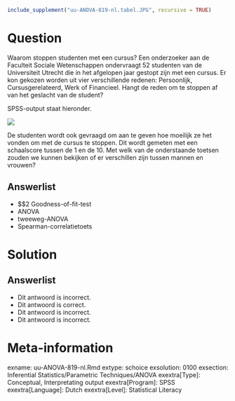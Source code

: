 ```{r, echo = FALSE, results = "hide"}
include_supplement("uu-ANOVA-819-nl.tabel.JPG", recursive = TRUE)
```


Question
========
  
Waarom stoppen studenten met een cursus? Een onderzoeker aan de Faculteit Sociale Wetenschappen ondervraagt 52 studenten van de Universiteit Utrecht die in het afgelopen jaar gestopt zijn met een cursus. Er kon gekozen worden uit vier verschillende redenen: Persoonlijk, Cursusgerelateerd, Werk of Financieel. Hangt de reden om te stoppen af van het geslacht van de student? 

SPSS-output staat hieronder.

![](uu-ANOVA-819-nl.tabel.JPG)

De studenten wordt ook gevraagd om aan te geven hoe moeilijk ze het vonden om met de cursus te stoppen. Dit wordt gemeten met een schaalscore tussen de 1 en de 10. Met welk van de onderstaande toetsen zouden we kunnen bekijken of er verschillen zijn tussen mannen en vrouwen?
  
Answerlist
----------
* $\chi$2 Goodness-of-fit-test
* ANOVA
* tweeweg-ANOVA 
* Spearman-correlatietoets

Solution
========


Answerlist
----------
* Dit antwoord is incorrect.
* Dit antwoord is correct.
* Dit antwoord is incorrect.
* Dit antwoord is incorrect.

Meta-information
================
exname: uu-ANOVA-819-nl.Rmd
extype: schoice
exsolution: 0100
exsection: Inferential Statistics/Parametric Techniques/ANOVA
exextra[Type]: Conceptual, Interpretating output
exextra[Program]: SPSS
exextra[Language]: Dutch
exextra[Level]: Statistical Literacy